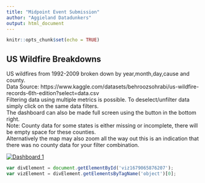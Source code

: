 ---
title: "Midpoint Event Submission"
author: "Aggieland Datadunkers"
output: html_document
---

```{r setup, include=FALSE}
knitr::opts_chunk$set(echo = TRUE)
```

## US Wildfire Breakdowns
US wildfires from 1992-2009 broken down by year,month,day,cause and county.<br>
Data Source: https://www.kaggle.com/datasets/behroozsohrabi/us-wildfire-records-6th-edition?select=data.csv <br>
Filtering data using multiple metrics is possible. To deselect/unfilter data simply click on the same data filters.<br>
The dashboard can also be made full screen using the button in the bottom right.<br>
Note: County data for some states is either missing or incomplete, there will be empty space for these counties.<br>
Alternatively the map may also zoom all the way out this is an indication that there was no county data for your filter combination.<br>

<div class='tableauPlaceholder' id='viz1679065876207' style='position: relative'><noscript><a href='#'><img alt='Dashboard 1 ' src='https:&#47;&#47;public.tableau.com&#47;static&#47;images&#47;do&#47;doi&#47;Dashboard1&#47;1_rss.png' style='border: none' /></a></noscript><object class='tableauViz'  style='display:none;'><param name='host_url' value='https%3A%2F%2Fpublic.tableau.com%2F' /> <param name='embed_code_version' value='3' /> <param name='site_root' value='' /><param name='name' value='doi&#47;Dashboard1' /><param name='tabs' value='no' /><param name='toolbar' value='yes' /><param name='static_image' value='https:&#47;&#47;public.tableau.com&#47;static&#47;images&#47;do&#47;doi&#47;Dashboard1&#47;1.png' /> <param name='animate_transition' value='yes' /><param name='display_static_image' value='yes' /><param name='display_spinner' value='yes' /><param name='display_overlay' value='yes' /><param name='display_count' value='yes' /><param name='language' value='en-US' /><param name='filter' value='publish=yes' /></object></div>                

<script type='text/javascript'>                    
var divElement = document.getElementById('viz1679065876207');                    
var vizElement = divElement.getElementsByTagName('object')[0];                    if ( divElement.offsetWidth > 800 ) { vizElement.style.width='1000px';vizElement.style.height='827px';} else if ( divElement.offsetWidth > 500 ) { vizElement.style.width='1000px';vizElement.style.height='827px';} else { vizElement.style.width='100%';vizElement.style.height='1327px';}                     var scriptElement = document.createElement('script');                    scriptElement.src = 'https://public.tableau.com/javascripts/api/viz_v1.js';                    vizElement.parentNode.insertBefore(scriptElement, vizElement);                
</script>

```{js,embedcode,echo=FALSE}
var divElement = document.getElementById('viz1679065876207');                    
var vizElement = divElement.getElementsByTagName('object')[0];                    if ( divElement.offsetWidth > 800 ) { vizElement.style.width='1000px';vizElement.style.height='827px';} else if ( divElement.offsetWidth > 500 ) { vizElement.style.width='1000px';vizElement.style.height='827px';} else { vizElement.style.width='100%';vizElement.style.height='1327px';}                     var scriptElement = document.createElement('script');                    scriptElement.src = 'https://public.tableau.com/javascripts/api/viz_v1.js';                    vizElement.parentNode.insertBefore(scriptElement, vizElement);      
```
